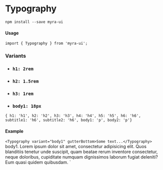 

<Meta title="Components/Typography/Readme" />

# Typography

`npm install --save myra-ui`

#### Usage
`import { Typography } from 'myra-ui';`

### Variants

<ul>
<li><h3><code>h1: 2rem</code></h3></li>
<li><h3><code>h2: 1.5rem</code></h3></li>
<li><h3><code>h3: 1rem</code></h3></li>
<li><h3><code>body1: 18px</code></h3></li>
</ul>

`{ h1: 'h1', h2: 'h2', h3: 'h3', h4: 'h4', h5: 'h5', h6: 'h6', subtitle1: 'h6', subtitle2: 'h6', body1: 'p', body2: 'p'}`

#### Example
`<Typography variant="body1" gutterBottom>Some text...</Typography>`
<Typography variant="body1" gutterBottom>
        body1. Lorem ipsum dolor sit amet, consectetur adipisicing elit. Quos blanditiis tenetur
        unde suscipit, quam beatae rerum inventore consectetur, neque doloribus, cupiditate numquam
        dignissimos laborum fugiat deleniti? Eum quasi quidem quibusdam.
      </Typography>`


